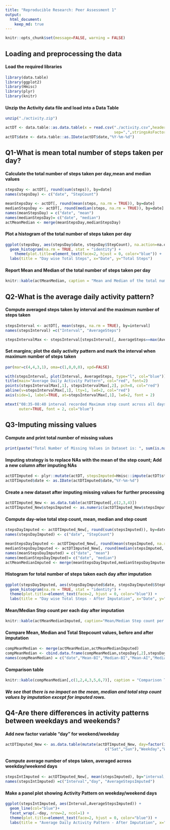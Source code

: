 ```yaml
---
title: "Reproducible Research: Peer Assessment 1"
output: 
  html_document:
    keep_md: true
---
```

```r
knitr::opts_chunk$set(message=FALSE, warning = FALSE)
```

## Loading and preprocessing the data
#### Load the required libraries

```r
library(data.table)
library(ggplot2)
library(Hmisc)
library(plyr)
library(knitr)
```

#### Unzip the Activity data file and load into a Data Table

```r
unzip("./activity.zip")

actDT <- data.table::as.data.table(x = read.csv("./activity.csv",header = TRUE, 
                                                sep=",",stringsAsFactors = FALSE))
actDT$date <- data.table::as.IDate(actDT$date,"%Y-%m-%d")
```

## Q1-What is mean total number of steps taken per day?

#### Calculate the total number of steps taken per day,mean and median values

```r
stepsDay <- actDT[, round(sum(steps)), by=date]
names(stepsDay) <- c("date", "StepCount")

meanStepsDay <- actDT[, round(mean(steps, na.rm = TRUE)), by=date]
medianStepsDay <- actDT[, round(median(steps, na.rm = TRUE)), by=date]
names(meanStepsDay) = c("date", "mean")
names(medianStepsDay)= c("date", "median")
actMeanMedian <- merge(meanStepsDay,medianStepsDay)

```

#### Plot a histogram of the total number of steps taken per day

```r
ggplot(stepsDay, aes(stepsDay$date, stepsDay$StepCount), na.action=na.omit) + 
  geom_histogram(na.rm = TRUE, stat = "identity") +
    theme(plot.title=element_text(face=2, hjust = 0, color="blue")) +
  labs(title = "Day wise Total Steps", x="Date", y="Total Steps") 
```

#### Report Mean and Median of the total number of steps taken per day

```r
knitr::kable(actMeanMedian, caption = "Mean and Median of the total number of steps taken per day")
```

## Q2-What is the average daily activity pattern?

#### Compute averaged steps taken by interval and the maximum number of steps taken

```r
stepsInterval <- actDT[, mean(steps, na.rm = TRUE), by=interval]
names(stepsInterval) =c("Interval", "AverageSteps")

stepsIntervalMax <- stepsInterval[stepsInterval[, AverageSteps==max(AverageSteps, na.rm = TRUE)]]
```

#### Set margins; plot the daily activity pattern and mark the interval when maximum number of steps taken

```r
par(mar=c(4,4,3,1), oma=c(1,0,0,0), xpd=FALSE)

with(stepsInterval, plot(Interval, AverageSteps, type="l", col="blue"))
title(main="Average Daily Activity Pattern", col="red", font=2)
points(stepsIntervalMax[,1], stepsIntervalMax[,2], pch=8, col="red")
abline(v=stepsIntervalMax[,1], lty=1, lwd=2, col="red")
axis(side=1, label=TRUE, at=stepsIntervalMax[,1], lwd=2, font = 2)

mtext("08:35-08:40 interval recorded Maximum step count across all days",side=1, 
      outer=TRUE, font = 2, col="blue")
```

## Q3-Imputing missing values
#### Compute and print total number of missing values

```r
print(paste("Total Number of Missing Values in Dataset is: ", sum(is.na(actDT))))
```

#### Imputing strategy is to replace NAs with the mean of the step count; Add a new column after imputing NAs

```r
actDTImputed <- plyr::mutate(actDT, stepsImputed=Hmisc::impute(actDT$steps,fun=mean))
actDTImputed$date <- as.IDate(actDTImputed$date,"%Y-%m-%d")
```

#### Create a new dataset after imputing missing values for further processing

```r
actDTImputed_New <- as.data.table(actDTImputed[,c(2,3,4)])
actDTImputed_New$stepsImputed <- as.numeric(actDTImputed_New$stepsImputed)
```

#### Compute day-wise total step count, mean, median and step count

```r
stepsDayImputed <- actDTImputed_New[, round(sum(stepsImputed)), by=date]
names(stepsDayImputed) <- c("date", "StepCount")

meanStepsDayImputed <- actDTImputed_New[, round(mean(stepsImputed, na.rm = TRUE)), by=date]
medianStepsDayImputed <- actDTImputed_New[, round(median(stepsImputed, na.rm = TRUE)), by=date]
names(meanStepsDayImputed) = c("date", "mean")
names(medianStepsDayImputed)= c("date", "median")
actMeanMedianImputed <- merge(meanStepsDayImputed,medianStepsDayImputed)

```

#### Histogram for total number of steps taken each day after imputation

```r
ggplot(stepsDayImputed, aes(stepsDayImputed$date, stepsDayImputed$StepCount), na.action=na.omit) + 
  geom_histogram(na.rm = TRUE, stat = "identity") +
  theme(plot.title=element_text(face=2, hjust = 0, color="blue")) +
  labs(title = "Day wise Total Steps - After Imputation", x="Date", y="Total Steps") 
```

#### Mean/Median Step count per each day after imputation

```r
knitr::kable(actMeanMedianImputed, caption="Mean/Median Step count per each day after imputation")
```

#### Compare Mean, Median and Total Stepcount values, before and after imputation

```r
compMeanMedian <- merge(actMeanMedian,actMeanMedianImputed)
compMeanMedian <- cbind.data.frame(compMeanMedian,stepsDay[,2],stepsDayImputed[,2])
names(compMeanMedian) = c("date","Mean-BI","Median-BI","Mean-AI","Median-AI", "TotalSteps-BI","TotalSteps-AI")
```

#### Comparison table

```r
knitr::kable(compMeanMedian[,c(1,2,4,3,5,6,7)], caption = "Comparison Table")
```

##### We see that there is no impact on the mean, median and total step count values by imputation except for imputed rows.


## Q4-Are there differences in activity patterns between weekdays and weekends?

#### Add new factor variable "day" for weekend/weekday

```r
actDTImputed_New <- as.data.table(mutate(actDTImputed_New, day=factor(ifelse(weekdays(actDTImputed_New$date, abbreviate = TRUE) %nin% 
                                            c("Sat","Sun"),"Weekday","Weekend"))))

```

#### Compute average number of steps taken, averaged across weekday/weekend days

```r
stepsIntImputed <- actDTImputed_New[, mean(stepsImputed), by="interval,day"]
names(stepsIntImputed) =c("Interval","day", "AverageStepsImputed")
```

#### Make a panel plot showing Activity Pattern on weekday/weekend days

```r
ggplot(stepsIntImputed, aes(Interval,AverageStepsImputed)) + 
  geom_line(col="blue")+
  facet_wrap(.~day, nrow=2, ncol=1) +
  theme(plot.title=element_text(face=2, hjust = 0, color="blue")) +
  labs(title = "Average Daily Activity Pattern - After Imputation", x="Interval", y="Avg Steps")
  
```
